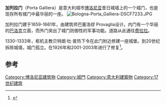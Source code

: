 '''加列拉门'''（Porta Galliera）是意大利城市[[博洛尼亚|博洛尼亚]]昔日城墙上的一个城门，也是现存所有城门中最华丽的一座。 
[[File:Bologna-Porta_Galliera-DSCF7233.JPG|thumb]]

加列拉门建于1659-1661年，由建筑师巴塞洛缪 Provaglia设计。内门有一个华丽的[[巴洛克建筑|巴洛克]]立面，而外门突出了城门防御性的军事功能。道路从此通往[[费拉拉|费拉拉]]。

1330-1333年，枢机主教贝特朗·杜·普热下令在此门附近修建一座城堡。到20世纪拆除城墙，城门孤立。在1926年和2001-2003年进行了修复<ref>{{Cite web |url=http://www.bolognawelcome.com/da-vedere/itinerari-suggeriti/params/Luoghi_455/ref/Porta%20Galliera |title=Bologna Welcome site, entry on portal. |accessdate=2014-11-11 |archive-date=2014-10-06 |archive-url=https://web.archive.org/web/20141006091128/http://www.bolognawelcome.com/da-vedere/itinerari-suggeriti/params/Luoghi_455/ref/Porta%20Galliera |dead-url=no }}</ref>。

{{coord|44|30|15|N|11|20|41|E|display=title}}

==参考==
{{Reflist}}

[[Category:博洛尼亚建筑物|Category:博洛尼亚建筑物]]
[[Category:城門|Category:城門]]
[[Category:意大利建築物|Category:意大利建築物]]
[[Category:17世纪建筑|Category:17世纪建筑]]